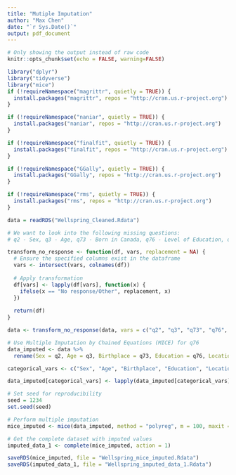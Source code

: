```yaml
---
title: "Mutiple Imputation"
author: "Max Chen"
date: "`r Sys.Date()`"
output: pdf_document
---
```


```r
# Only showing the output instead of raw code
knitr::opts_chunk$set(echo = FALSE, warning=FALSE)
```

```r
library("dplyr")
library("tidyverse")
library("mice")
if (!requireNamespace("magrittr", quietly = TRUE)) {
  install.packages("magrittr", repos = "http://cran.us.r-project.org")
}

if (!requireNamespace("naniar", quietly = TRUE)) {
  install.packages("naniar", repos = "http://cran.us.r-project.org")
}

if (!requireNamespace("finalfit", quietly = TRUE)) {
  install.packages("finalfit", repos = "http://cran.us.r-project.org")
}

if (!requireNamespace("GGally", quietly = TRUE)) {
  install.packages("GGally", repos = "http://cran.us.r-project.org")
}

if (!requireNamespace("rms", quietly = TRUE)) {
  install.packages("rms", repos = "http://cran.us.r-project.org")
}


```

```r
data = readRDS("Wellspring_Cleaned.Rdata")
```

```r
# We want to look into the following missing questions: 
# q2 - Sex, q3 - Age, q73 - Born in Canada, q76 - Level of Education, q78 - Home Location, q79 - Employment Stasis, q80 - Income Level  

transform_no_response <- function(df, vars, replacement = NA) {
  # Ensure the specified columns exist in the dataframe
  vars <- intersect(vars, colnames(df))
  
  # Apply transformation
  df[vars] <- lapply(df[vars], function(x) {
    ifelse(x == "No response/Other", replacement, x)
  })
  
  return(df)
}

data <- transform_no_response(data, vars = c("q2", "q3", "q73", "q76", "q78", "q79", "q80"), replacement = NA)
```

```r
# Use Multiple Imputation by Chained Equations (MICE) for q76
data_imputed <- data %>%
  rename(Sex = q2, Age = q3, Birthplace = q73, Education = q76, Location = q78, Employment = q79, Income = q80)

categorical_vars <- c("Sex", "Age", "Birthplace", "Education", "Location", "Employment", "Income")

data_imputed[categorical_vars] <- lapply(data_imputed[categorical_vars], as.factor)

# Set seed for reproducibility
seed = 1234
set.seed(seed)

# Perform multiple imputation
mice_imputed <- mice(data_imputed, method = "polyreg", m = 100, maxit = 10, seed = seed)
```

```r
# Get the complete dataset with imputed values
imputed_data_1 <- complete(mice_imputed, action = 1)
```

```r
saveRDS(mice_imputed, file = "Wellspring_mice_imputed.Rdata")
saveRDS(imputed_data_1, file = "Wellspring_imputed_data_1.Rdata")
```